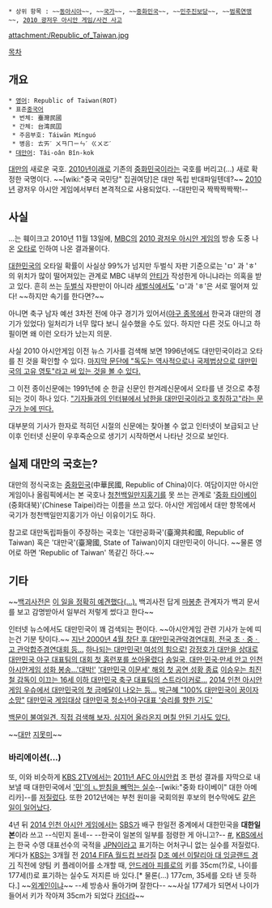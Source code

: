  * 상위 항목 : ~~[[동아시아]]~~, ~~[[국가]]~~, ~~[[중화민국]]~~, ~~[[민주진보당]]~~, ~~[[범록연맹]]~~, [[2010 광저우 아시안 게임/사건 사고]]

attachment:/Republic_of_Taiwan.jpg

[[목차]]
== 개요 ==
 * [[영어]]: Republic of Taiwan(ROT)
 * 표준[[중국어]]
  * 번체: 臺灣民國
  * 간체: 台湾民囯
  * 주음부호: Táiwān Mínguó
  * 병음: ㄊㄞˊ ㄨㄢㄇㄧㄣˊ ㄍㄨㄛˊ
 * [[대만어]]: Tâi-oân Bîn-kok

[[대만]]의 새로운 국호. [[2010년]]이래로 기존의 [[중화민국]]이라는 국호를 버리고(...) 새로 확정한 국명이다. ~~[wiki:"중국 국민당" 집권여당]은 대만 독립 반대파일텐데?~~ [[2010년]] 광저우 아시안 게임에서부터 본격적으로 사용되었다. --대만민국 짝짝짝짝짝!--

== 사실 ==
...는 훼이크고 2010년 11월 13일에, [[MBC]]의 [[2010 광저우 아시안 게임]]의 방송 도중 나온 [[오타]]로 인하여 나온 결과물이다.

[[대한민국]]의 오타일 확률이 사실상 99%가 넘지만 두벌식 자판 기준으로는 'ㅁ' 과 'ㅎ' 의 위치가 많이 떨어져있는 관계로 MBC 내부의 [[안티]]가 작성한게 아니냐라는 의혹을 받고 있다. 흔히 쓰는 [[두벌식]] 자판만이 아니라 [[세벌식]]에서도 'ㅁ'과 'ㅎ'은 서로 떨어져 있다! ~~하지만 속기를 한다면?~~

아니면 축구 남자 예선 3차전 전에 야구 경기가 있어서([[2010 광저우 아시안 게임/야구|야구 종목]]에서 한국과 대만의 경기가 있었다) 일처리가 너무 많다 보니 실수했을 수도 있다. 하지만 다른 것도 아니고 하필이면 왜 이런 오타가 났는지 의문.

사실 2010 아시안게임 이전 뉴스 기사를 검색해 보면 1996년에도 대만민국이라고 오타를 친 것을 확인할 수 있다. [http://news.naver.com/main/read.nhn?mode=LSD&mid=sec&sid1=102&oid=001&aid=0004039219 마지막 문단에 "독도는 역사적으로나 국제법상으로 대만민국의 고유 영토"라고 써 있는 것을 볼 수 있다.]

그 이전 종이신문에는 1991년에 순 한글 신문인 한겨레신문에서 오타를 낸 것으로 추정되는 것이 하나 있다. [http://newslibrary.naver.com/search/searchByKeyword.nhn#%7B%22mode%22%3A1%2C%22sort%22%3A0%2C%22trans%22%3A%221%22%2C%22pageSize%22%3A10%2C%22keyword%22%3A%22%5C%22%EB%8C%80%EB%A7%8C%EB%AF%BC%EA%B5%AD%5C%22%22%2C%22status%22%3A%22success%22%2C%22page%22%3A1%2C%22startDate%22%3A%221920-04-01%22%2C%22endDate%22%3A%221999-12-31%22%7D "기자들과의 인터뷰에서 남한을 대만민국이라고 호칭하고"라는 문구가 눈에 띤다.]

대부분의 기사가 한자로 적히던 시절의 신문에는 찾아볼 수 없고 인터넷이 보급되고 난 이후 인터넷 신문이 우후죽순으로 생기기 시작하면서 나타난 것으로 보인다.
== 실제 대만의 국호는? ==
대만의 정식국호는 [[중화민국]](中華民國, Republic of China)이다. 여담이지만 아시안 게임이나 올림픽에서는 본 국호나 [[청천백일만지홍기]]를 못 쓰는 관계로 '[[중화 타이베이]](중화대북)'(Chinese Taipei)라는 이름을 쓰고 있다. 아시안 게임에서 대만 항목에서 국기가 청천백일만지홍기가 아닌 이유이기도 하다.

참고로 대만독립파들이 주장하는 국호는 '대만공화국'(臺灣共和國, Republic of Taiwan) 혹은 '대만국'(臺灣國, State of Taiwan)이지 대만민국이 아니다. ~~물론 영어로 하면 'Republic of Taiwan' 똑같긴 하다.~~

== 기타 ==
~~[[백괴사전]]은 [http://uncyclopedia.kr/wiki/%EB%8C%80%EB%A7%8C%EB%AF%BC%EA%B5%AD 이 일을 정확히 예견했다(...).] 백괴사전 답게 [[마봉춘]] 관계자가 백괴 문서를 보고 감명받아서 일부러 저렇게 썼다고 한다~~

인터넷 뉴스에서도 대만민국이 꽤 검색되는 편이다. ~~아시안게임 관련 기사가 눈에 띠는건 기분 탓이다.~~
[http://www.ksmnews.co.kr/article_disp/read.php?code=gisa_main&number=92558&category_uid=8 지난 2000년 4월 창단 후 대만민국관악경연대회, 전국 초ㆍ중ㆍ고 관악합주경연대회 등...]
[http://www.gukjenews.com/news/articleView.html?idxno=159019 하나되는 대만민국! 여성의 힘으로!]
[http://sports.news.naver.com/sports/index.nhn?category=kbo&ctg=news&mod=read&office_id=410&article_id=0000187432 강정호가 대만을 상대로 대만민국 야구 대표팀의 대회 첫 홈런포를 쏘아올렸다]
[http://news.naver.com/main/read.nhn?mode=LSD&mid=sec&sid1=004&oid=023&aid=0002825742 송일국, 대만·민국·만세 안고 인천 아시안게임 성화 봉송…'대박!']
[http://news.naver.com/main/read.nhn?mode=LSD&mid=sec&sid1=106&oid=009&aid=0003217351 '대만민국 이문세' 해외 첫 공연 성황 종료]
[http://sports.news.naver.com/sports/index.nhn?category=a_match&ctg=news&mod=read&office_id=472&article_id=0000000053 이승우는 최진철 감독이 이끄는 16세 이하 대만민국 축구 대표팀의 스트라이커로...]
[http://www.kgnews.co.kr/news/articleView.html?idxno=395688 2014 인천 아시안게임 우슈에서 대만민국의 첫 금메달이 나오는 등...]
[http://news.naver.com/main/read.nhn?mode=LSD&mid=sec&sid1=100&oid=008&aid=0002967752 박근혜 "100% 대만민국이 꿈이자 소망"]
[http://news.naver.com/main/read.nhn?mode=LSD&mid=sec&sid1=105&oid=030&aid=0002194268 대만민국 게임대상]
[http://sports.news.naver.com/sports/index.nhn?category=kbo&ctg=news&mod=read&office_id=117&article_id=0002264855 대만민국 청소년야구대표 '승리를 향한 기도']

[http://news.search.naver.com/search.naver?ie=utf8&where=news&query=%22%EB%8C%80%EB%A7%8C%EB%AF%BC%EA%B5%AD%22&sort=1&sm=tab_smr 백문이 불여일견. 직접 검색해 보자. 심지어 올라온지 며칠 안된 기사도 있다.]

~~[[대만]] [[지못미]]~~

=== 바리에이션(...) ===
또, 이와 비슷하게 [[KBS 2TV]]에서는 [[2011년 AFC 아시안컵]] 조 편성 결과를 자막으로 내보낼 때 대한민국에서 [[미국|'민'의 ㄴ받침을 빼먹는 실수]]--[wiki:"중화 타이베이" 대한 아메리카]--를 [http://rigvedawiki.net/r1/pds/daehanusa.jpg 저질렀다]. 또한 2012년에는 부천 원미을 국회의원 후보의 현수막에도 [http://news.khan.co.kr/kh_news/khan_art_view.html?artid=201203221030051&code=910110 같은 일이 일어났다].

4년 뒤 [[2014 인천 아시안 게임]]에서는 [[SBS]]가 배구 한일전 중계에서 대한민국을 '''대한일본'''이라 쓰고 --식민지 돋네-- --한국이 일본의 일부를 점령한 게 아니고?-- [http://news.khan.co.kr/kh_news/khan_art_view.html?artid=201409261008081&code=980901 #], [[KBS]]에서는 한국 수영 대표선수의 국적을 [[일본|JPN]]이라고 표기하는 어처구니 없는 실수를 저질렀다. 게다가 [[KBS]]는 3개월 전 [[2014 FIFA 월드컵 브라질]] [[2014 FIFA 월드컵 브라질/조별리그 C조, D조#s-2.2|D조 예선 이탈리아 대 잉글랜드 경기]] 직전에 양팀 키 플레이어를 소개할 때, [[안드레아 피를로]]의 키를 35cm(?)로, 나이를 177세(!)로 표기하는 실수도 저지른 바 있다.[* 물론(...) 177cm, 35세를 오타 낸 듯하다.] ~~[[외계인]]이냐~~ --세 방송사 돌아가며 잘한다-- ~~사실 177세가 되면서 나이가 들어서 키가 작아져 35cm가 되었다 [[카더라]]~~
